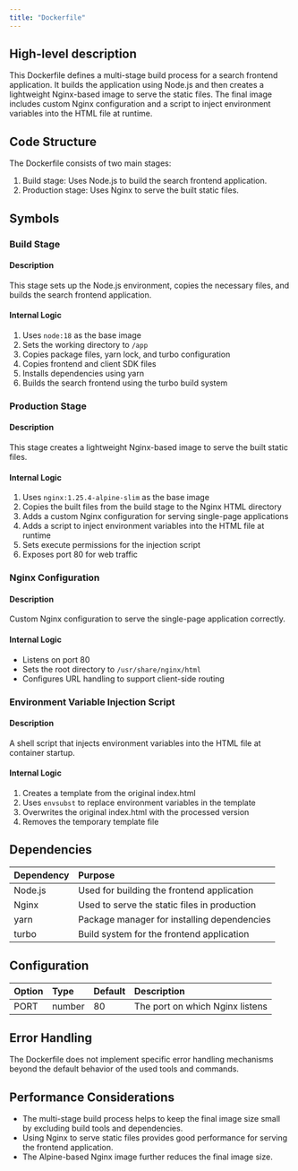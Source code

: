 ```yaml
---
title: "Dockerfile"
---
```


## High-level description
This Dockerfile defines a multi-stage build process for a search frontend application. It builds the application using Node.js and then creates a lightweight Nginx-based image to serve the static files. The final image includes custom Nginx configuration and a script to inject environment variables into the HTML file at runtime.

## Code Structure
The Dockerfile consists of two main stages:
1. Build stage: Uses Node.js to build the search frontend application.
2. Production stage: Uses Nginx to serve the built static files.

## Symbols

### Build Stage
#### Description
This stage sets up the Node.js environment, copies the necessary files, and builds the search frontend application.

#### Internal Logic
1. Uses `node:18` as the base image
2. Sets the working directory to `/app`
3. Copies package files, yarn lock, and turbo configuration
4. Copies frontend and client SDK files
5. Installs dependencies using yarn
6. Builds the search frontend using the turbo build system

### Production Stage
#### Description
This stage creates a lightweight Nginx-based image to serve the built static files.

#### Internal Logic
1. Uses `nginx:1.25.4-alpine-slim` as the base image
2. Copies the built files from the build stage to the Nginx HTML directory
3. Adds a custom Nginx configuration for serving single-page applications
4. Adds a script to inject environment variables into the HTML file at runtime
5. Sets execute permissions for the injection script
6. Exposes port 80 for web traffic

### Nginx Configuration
#### Description
Custom Nginx configuration to serve the single-page application correctly.

#### Internal Logic
- Listens on port 80
- Sets the root directory to `/usr/share/nginx/html`
- Configures URL handling to support client-side routing

### Environment Variable Injection Script
#### Description
A shell script that injects environment variables into the HTML file at container startup.

#### Internal Logic
1. Creates a template from the original index.html
2. Uses `envsubst` to replace environment variables in the template
3. Overwrites the original index.html with the processed version
4. Removes the temporary template file

## Dependencies
| Dependency | Purpose |
|:-----------|:--------|
| Node.js | Used for building the frontend application |
| Nginx | Used to serve the static files in production |
| yarn | Package manager for installing dependencies |
| turbo | Build system for the frontend application |

## Configuration
| Option | Type | Default | Description |
|:-------|:-----|:--------|:------------|
| PORT | number | 80 | The port on which Nginx listens |

## Error Handling
The Dockerfile does not implement specific error handling mechanisms beyond the default behavior of the used tools and commands.

## Performance Considerations
- The multi-stage build process helps to keep the final image size small by excluding build tools and dependencies.
- Using Nginx to serve static files provides good performance for serving the frontend application.
- The Alpine-based Nginx image further reduces the final image size.